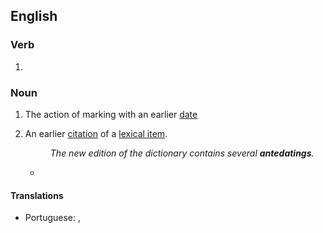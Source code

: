==English==

===Verb===
{{head|en|verb form}}

# {{present participle of|antedate|lang=en|nocat=1}}

===Noun===
{{en-noun}}

# The action of marking with an earlier [[date]]
# {{lb|en|lexicography}} An earlier [[citation]] of a [[lexical item]].
#: ''The new edition of the dictionary contains several '''antedatings'''.''
#* {{quote-journal|1=en|year=2018|author=James Lambert|title=A multitude of ‘lishes’: The nomenclature of hybridity|journal=English World-Wide|page=14|url=https://www.researchgate.net/publication/318367113_A_multitude_of_lishes_The_nomenclature_of_hybridity
|text=Had I access to large databases of scanned-in newspapers from the Philippines, or Africa, or India, etc., we would expect to see a good percentage of '''antedatings''' of the current earliest instances.}}

====Translations====
{{trans-top|the action of marking with an earlier date}}
* Portuguese: {{t|pt|pré-datação|f}}, {{t|pt|antedatação|f}}
{{trans-mid}}
{{trans-bottom}}